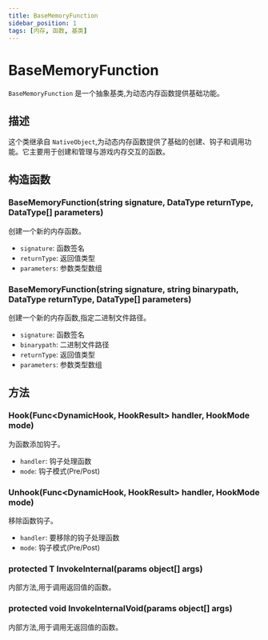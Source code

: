 ```yaml
---
title: BaseMemoryFunction
sidebar_position: 1
tags: [内存, 函数, 基类]
---
```


# BaseMemoryFunction

`BaseMemoryFunction` 是一个抽象基类,为动态内存函数提供基础功能。

## 描述

这个类继承自 `NativeObject`,为动态内存函数提供了基础的创建、钩子和调用功能。它主要用于创建和管理与游戏内存交互的函数。

## 构造函数

### BaseMemoryFunction(string signature, DataType returnType, DataType[] parameters)
创建一个新的内存函数。

- `signature`: 函数签名
- `returnType`: 返回值类型
- `parameters`: 参数类型数组

### BaseMemoryFunction(string signature, string binarypath, DataType returnType, DataType[] parameters)
创建一个新的内存函数,指定二进制文件路径。

- `signature`: 函数签名
- `binarypath`: 二进制文件路径
- `returnType`: 返回值类型
- `parameters`: 参数类型数组

## 方法

### Hook(Func<DynamicHook, HookResult> handler, HookMode mode)
为函数添加钩子。

- `handler`: 钩子处理函数
- `mode`: 钩子模式(Pre/Post)

### Unhook(Func<DynamicHook, HookResult> handler, HookMode mode)
移除函数钩子。

- `handler`: 要移除的钩子处理函数
- `mode`: 钩子模式(Pre/Post)

### protected T InvokeInternal<T>(params object[] args)
内部方法,用于调用返回值的函数。

### protected void InvokeInternalVoid(params object[] args)
内部方法,用于调用无返回值的函数。 